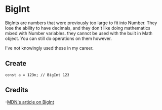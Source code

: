 # BigInt

BigInts are numbers that were previously too large to fit into Number. They lose the ability to have decimals,
and they don't like doing mathematics mixed with Number variables. they cannot be used with the built in Math
object. You can still do operations on them however.

I've not knowingly used these in my career.

## Create

```JS
const a = 123n; // BigInt 123
```

## Credits

-[MDN's article on BigInt][mdn]

[mdn]: https://developer.mozilla.org/en-US/docs/Web/JavaScript/Reference/Global_Objects/BigInt
